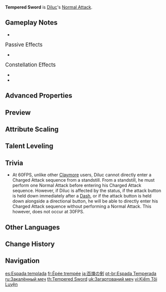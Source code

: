 {{Talent Infobox
|image         = Talent Tempered Sword.png
|character     = Diluc
|type          = Normal Attack
|info          = '''Normal Attack'''<br>Performs up to 4 consecutive strikes.<br><br>'''Charged Attack'''<br>Drains Stamina over time to perform continuous slashes.<br>At the end of the sequence, performs a more powerful slash.<br><br>'''Plunging Attack'''<br>Plunges from mid-air to strike the ground, damaging opponents along the path and dealing [[AoE]] DMG upon impact.
|hit1          = 89.7–192%
|hit2          = 87.6–187%
|hit3          = 98.8–211%
|hit4          = 134–286%
|attr5         = Charged Attack Cyclic DMG
|value5        = 68.8–147%
|attr6         = Charged Attack Final DMG
|value6        = 125–266%
|attr7         = Charged Attack Stamina Cost
|value7        = 40/s
|attr8         = Max Duration
|value8        = 5s
|attr9         = Plunge DMG
|value9        = 89.5–189.4%
|attr10        = Low Plunge DMG
|value10       = 179–379%
|attr11        = High Plunge DMG
|value11       = 224–473%
|scale_att1    = ATK
}}
'''Tempered Sword''' is [[Diluc]]'s [[Normal Attack]].

==Gameplay Notes==
*{{Talent Note|infusion|character=Diluc|talent=Dawn|Pyro|8}}

;<big>Passive Effects</big>
*{{Talent Note|character=Diluc|talent=Tempered Sword|ascension|1|Relentless}}

;<big>Constellation Effects</big>
*{{Talent Note|constellation|2|Searing Ember}}
*{{Talent Note|constellation|6|Flaming Sword, Nemesis of the Dark}}

==Advanced Properties==
{{Advanced Properties
|title   = Normal Attack 1-Hit
|gu      = 1U
|icdtag  = Normal Attack
|icdtype = 2.5s/3 Hits
|poise   = 108.1
|impulse = 3
|blunt   = 1

|title2   = Normal Attack 2-Hit
|gu2      = 1U
|icdtag2  = Normal Attack
|icdtype2 = 2.5s/3 Hits
|poise2   = 105.57
|impulse2 = 3
|blunt2   = 1

|title3   = Normal Attack 3-Hit
|gu3      = 1U
|icdtag3  = Normal Attack
|icdtype3 = 2.5s/3 Hits
|poise3   = 119.03
|impulse3 = 3
|blunt3   = 1

|title4   = Normal Attack 4-Hit
|gu4      = 1U
|icdtag4  = Normal Attack
|icdtype4 = 2.5s/3 Hits
|poise4   = 161.46
|impulse4 = 6
|blunt4   = 1

|title5   = Charged Attack Cyclic
|gu5      = 1U
|icdtag5  = Normal Attack
|icdtype5 = 2.5s/3 Hits
|poise5   = 60
|impulse5 = 3
|blunt5   = 1

|title6   = Charged Attack Final Slash
|gu6      = 1U
|icdtag6  = Normal Attack
|icdtype6 = 2.5s/3 Hits
|poise6   = 120
|impulse6 = 6
|blunt6   = 1

|title7   = Plunging Attack Collision
|gu7      = 0U
|icdtag7  = none
|poise7   = 35
|impulse7 = 2

|title8   = Low Plunge
|gu8      = 1U
|icdtag8  = none
|poise8   = 150
|impulse8 = 4
|blunt8   = 1

|title9   = High Plunge
|gu9      = 1U
|icdtag9  = none
|poise9   = 200
|impulse9 = 7
|blunt9   = 1
}}

==Preview==
{{Preview
|file1    = Tempered Sword Normal Preview
|caption1 = Normal Attack

|file2    = Tempered Sword Charged Preview
|caption2 = Charged Attack

|file3    = Tempered Sword Plunging Preview
|caption3 = Plunging Attack
}}
{{clr}}

==Attribute Scaling==
{{Talent Scaling
|talentType=Normal Attack
|levels=11
|order=hit1,hit2,hit3,hit4,charged_title,chargedattackcyclicdmg,chargedattackfinaldmg,stamina,maxduration,plunge_title,plunge,plungelow,plungehigh
|titles=1-Hit DMG (%),2-Hit DMG (%),3-Hit DMG (%),4-Hit DMG (%),Charged Attack,Charged Attack Cyclic DMG (%),Charged Attack Final DMG (%),Charged Attack Stamina Cost,Max Duration,Plunging Attack,Plunge DMG (%),Low Plunge DMG (%),High Plunge DMG (%)
|hit1_1=89.7
|hit1_2=97
|hit1_3=104.3
|hit1_4=114.73
|hit1_5=122.03
|hit1_6=130.38
|hit1_7=141.85
|hit1_8=153.32
|hit1_9=164.79
|hit1_10=177.31
|hit1_11=191.65
|hit2_1=87.63
|hit2_2=94.77
|hit2_3=101.9
|hit2_4=112.09
|hit2_5=119.22
|hit2_6=127.38
|hit2_7=138.58
|hit2_8=149.79
|hit2_9=161
|hit2_10=173.23
|hit2_11=187.24
|hit3_1=98.81
|hit3_2=106.86
|hit3_3=114.9
|hit3_4=126.39
|hit3_5=134.43
|hit3_6=143.63
|hit3_7=156.26
|hit3_8=168.9
|hit3_9=181.54
|hit3_10=195.33
|hit3_11=211.13
|hit4_1=133.99
|hit4_2=144.89
|hit4_3=155.8
|hit4_4=171.38
|hit4_5=182.29
|hit4_6=194.75
|hit4_7=211.89
|hit4_8=229.03
|hit4_9=246.16
|hit4_10=264.86
|hit4_11=286.28
|chargedattackcyclicdmg_1=68.8
|chargedattackcyclicdmg_2=74.4
|chargedattackcyclicdmg_3=80
|chargedattackcyclicdmg_4=88
|chargedattackcyclicdmg_5=93.6
|chargedattackcyclicdmg_6=100
|chargedattackcyclicdmg_7=108.8
|chargedattackcyclicdmg_8=117.6
|chargedattackcyclicdmg_9=126.4
|chargedattackcyclicdmg_10=136
|chargedattackcyclicdmg_11=147
|chargedattackfinaldmg_1=124.7
|chargedattackfinaldmg_2=134.85
|chargedattackfinaldmg_3=145
|chargedattackfinaldmg_4=159.5
|chargedattackfinaldmg_5=169.65
|chargedattackfinaldmg_6=181.25
|chargedattackfinaldmg_7=197.2
|chargedattackfinaldmg_8=213.15
|chargedattackfinaldmg_9=229.1
|chargedattackfinaldmg_10=246.5
|chargedattackfinaldmg_11=266.44
|stamina=40/s
|maxduration=5s
|plunge_1=89.51
|plunge_2=96.79
|plunge_3=104.08
|plunge_4=114.48
|plunge_5=121.77
|plunge_6=130.09
|plunge_7=141.54
|plunge_8=152.99
|plunge_9=164.44
|plunge_10=176.93
|plunge_11=189.42
|plungelow_1=178.97
|plungelow_2=193.54
|plungelow_3=208.11
|plungelow_4=228.92
|plungelow_5=243.49
|plungelow_6=260.13
|plungelow_7=283.03
|plungelow_8=305.92
|plungelow_9=328.81
|plungelow_10=353.78
|plungelow_11=378.76
|plungehigh_1=223.55
|plungehigh_2=241.74
|plungehigh_3=259.94
|plungehigh_4=285.93
|plungehigh_5=304.13
|plungehigh_6=324.92
|plungehigh_7=353.52
|plungehigh_8=382.11
|plungehigh_9=410.7
|plungehigh_10=441.89
|plungehigh_11=473.09
}}

==Talent Leveling==
{{Talent Upgrade|Diluc}}

==Trivia==
*At 60FPS, unlike other [[Claymore]] users, Diluc cannot directly enter a Charged Attack sequence from a standstill. From a standstill, he must perform one Normal Attack before entering his Charged Attack sequence. However, if Diluc is affected by the {{Cryo}} status, if the attack button is held down immediately after a [[Sprinting#Dash|Dash]], or if the attack button is held down alongside a directional button, he will be able to directly enter his Charged Attack sequence without performing a Normal Attack. This however, does not occur at 30FPS.

==Other Languages==
{{Other Languages
|en      = Tempered Sword
|zhs     = 淬炼之剑
|zhs_rm  = Cuìliàn zhī Jiàn
|zht     = 淬煉之劍
|zht_rm  = Cuìliàn zhī Jiàn
|zh_tl   = Tempered Sword
|ja      = 百煉の剣
|ja_rm   = Hyakuren no Ken
|ja_tl   = Tempered Sword
|ko      = 단련의 검
|ko_rm   = Danryeon-ui Geom
|ko_tl   = Tempered Sword
|es      = Espada templada
|es_tl   = Tempered Sword
|fr      = Épée trempée
|fr_tl   = Tempered Sword
|ru      = Закалённый меч
|ru_tl   = Tempered Sword
|th      = Tempered Sword
|vi      = Kiếm Tôi Luyện
|vi_tl   = Tempered Sword
|de      = Gehärteter Stahl
|de_tl   = Tempered Steel
|id      = Tempered Sword
|pt      = Espada Temperada
|pt_tl   = Tempered Sword
|tr      = Akkor Kılıç
|tr_tl   = Incandescent Sword
|it      = Spada temprata
|it_tl   = Tempered Sword
}}

==Change History==
{{Change History|1.0}}
<!--
==References==
{{Reflist}}
-->
==Navigation==
{{Talent Navbox|Diluc}}

[[es:Espada templada]]
[[fr:Épée trempée]]
[[ja:百煉の剣]]
[[pt-br:Espada Temperada]]
[[ru:Закалённый меч]]
[[th:Tempered Sword]]
[[uk:Загартований меч]]
[[vi:Kiếm Tôi Luyện]]